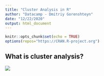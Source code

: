 ---
title: "Cluster Analysis in R"
author: "Datacamp - Dmitriy Gorenshteyn"
date: "12/22/2020"
output: html_document
---

```{r setup, include=FALSE}
knitr::opts_chunk$set(echo = TRUE)
options(repos="https://CRAN.R-project.org")
```

## What is cluster analysis?

![](_images/1120.png)







